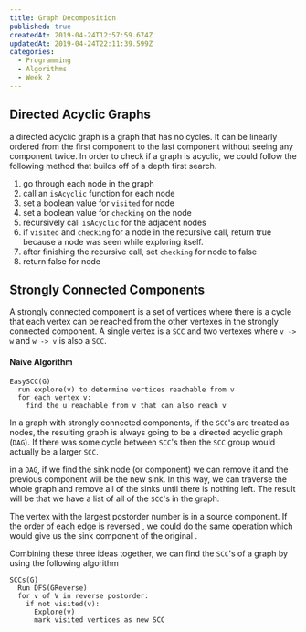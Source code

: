 ```yaml
---
title: Graph Decomposition
published: true
createdAt: 2019-04-24T12:57:59.674Z
updatedAt: 2019-04-24T22:11:39.599Z
categories:
  - Programming
  - Algorithms
  - Week 2
---
```



## Directed Acyclic Graphs

a directed acyclic graph is a graph that has no cycles. It can be linearly ordered from the first component to the last
component without seeing any component twice. In order to check if a graph is acyclic, we could follow the following
method that builds off of a depth first search.

1. go through each node in the graph
2. call an `isAcyclic` function for each node
3. set a boolean value for `visited` for node
4. set a boolean value for `checking` on the node
5. recursively call `isAcyclic` for the adjacent nodes
6. if `visited` and `checking` for a node in the recursive call, return true because a node was seen while exploring
   itself.
7. after finishing the recursive call, set `checking` for node to false
8. return false for node

## Strongly Connected Components

A strongly connected component is a set of vertices where there is a cycle that each vertex can be reached from the
other vertexes in the strongly connected component. A single vertex is a `SCC` and two vertexes where `v -> w` and `w ->
v` is also a `SCC`.

#### Naive Algorithm <M i="O(|V|^2 + |V||E|)" />

```text
EasySCC(G)
  run explore(v) to determine vertices reachable from v
  for each vertex v:
    find the u reachable from v that can also reach v
```

In a graph with strongly connected components, if the `SCC`'s are treated as nodes, the resulting graph is always going
to be a directed acyclic graph (`DAG`). If there was some cycle between `SCC`'s then the `SCC` group would actually be a larger
`SCC`.

in a `DAG`, if we find the sink node (or component) we can remove it and the previous component will be the new sink. In
this way, we can traverse the whole graph and remove all of the sinks until there is nothing left. The result will be
that we have a list of all of the `SCC`'s in the graph.

The vertex with the largest postorder number is in a source component. If the order of each edge is
reversed <M i="G_R" />, we could do the same operation which would give us the sink component of the original <M i="G" />.

Combining these three ideas together, we can find the `SCC`'s of a graph by using the following
algorithm <M i="O(|V| + |E|)" />

```text
SCCs(G)
  Run DFS(GReverse)
  for v of V in reverse postorder:
    if not visited(v):
      Explore(v)
      mark visited vertices as new SCC
```
